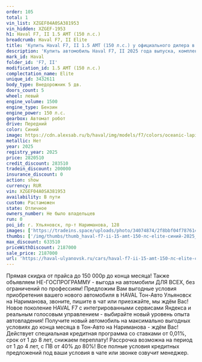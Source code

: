 ```yaml
---
order: 105
total: 1
vin_list: XZGEF04A0SA381953
vin_hidden: XZGEF-1953
h1: Haval F7, II 1.5 AMT (150 л.с.)
breadcrumb: Haval F7, II Elite
title: 'Купить Haval F7, II 1.5 AMT (150 л.с.) у официального дилера в Ульяновске'
description: 'Купить автомобиль Haval F7, II 2025 года выпуска, комплектация Elite, цвет - Синий, двигатель - 1.5 AMT (150 л.с.) у официального дилера в г. Ульяновск. Стоимость данного автомобиля Haval F7, II – 2187000'
mark_id: Haval
folder_id: 'F7, II'
modification_id: 1.5 AMT (150 л.с.)
complectation_name: Elite
unique_id: 3432611
body_type: Внедорожник 5 дв.
doors_count: 5
wheel: левый
engine_volume: 1500
engine_type: Бензин
engine_power: 150 л.с.
gearbox: Автомат робот
drive: Передний
color: Синий
image: https://cdn.alexsab.ru/b/haval/img/models/f7/colors/oceanic-lapis-lazuli.webp
metallic: Нет
year: 2025
registry_year: 2025
price: 2820510
credit_discount: 283510
tradein_discount: 200000
insurance_discount: 0
action: show
currency: RUR
vin: XZGEF04A0SA381953
availability: В пути
custom: Растаможен
state: Отличное
owners_number: Не было владельцев
run: 0
poi_id: г. Ульяновск, пр-т Нариманова, 128
images: ['https://tradeins.space/uploads/photo/34074874/2f8bbf04f7876148aae53fbdc9addda1.JPG', 'https://tradeins.space/uploads/photo/34074875/56be3c0140337e606c12373c603f8905.JPG', 'https://tradeins.space/uploads/photo/34074876/074f29d812fc3c29607c6a75a27c5504.JPG', 'https://tradeins.space/uploads/photo/34074877/04871a987021dce0e5407121285a839a.JPG', 'https://tradeins.space/uploads/photo/34074878/f0a43d5345cc5bf44dfeeaa944429ddb.JPG', 'https://tradeins.space/uploads/photo/34074879/9ffed855c001f8bceda715efac001c59.JPG', 'https://tradeins.space/uploads/photo/34074880/d186c490e3da4d171440d2d154546f20.JPG', 'https://tradeins.space/uploads/photo/34074881/4202ad7f19ee6c14f000a41b64a4fdec.JPG', 'https://tradeins.space/uploads/photo/34074882/81c698d5603878f926e341c5b162b36e.JPG']
thumbs: ['/img/thumbs/thumb_haval-f7-ii-15-amt-150-лс-elite-синий-2025_ddda1_0.webp', '/img/thumbs/thumb_haval-f7-ii-15-amt-150-лс-elite-синий-2025_f8905_1.webp', '/img/thumbs/thumb_haval-f7-ii-15-amt-150-лс-elite-синий-2025_c5504_2.webp', '/img/thumbs/thumb_haval-f7-ii-15-amt-150-лс-elite-синий-2025_a839a_3.webp', '/img/thumbs/thumb_haval-f7-ii-15-amt-150-лс-elite-синий-2025_29ddb_4.webp']
max_discount: 633510
priceWithDiscount: 2187000
sale_price: 2187000
url: 'https://haval-ulyanovsk.ru/cars/haval-f7-ii-15-amt-150-лс-elite-синий-2025/'
---
```

Прямая скидка от прайса до 150 000р до конца месяца! Также объявляем НЕ-ГОСПРОГРАММУ - выгода на автомобили ДЛЯ ВСЕХ, без ограничений по профессиям! Предложим Вам выгодные условия приобретения вашего нового автомобиля в HAVAL Тон-Авто Ульяновск на Нариманова, звоните, пишите в чат или приезжайте, мы ждём Вас! Новое поколение HAVAL F7 с интегрированными сервисами Яндекса и реальным голосовым управлением - выбирайте новый уровень опыта автовладения! Получите новый автомобиль на максимально выгодных условиях до конца месяца в Тон-Авто на Нариманова - ждём Вас! Действует специальная кредитная программа со ставками от 0,01%, срок от 1 до 8 лет, снижаем переплату! Рассрочка возможна на период от 1 до 4 лет, с ПВ от 40% до 80%! Все полные условия кредитных предложений под ваши условия в чате или звонке озвучит менеджер.
